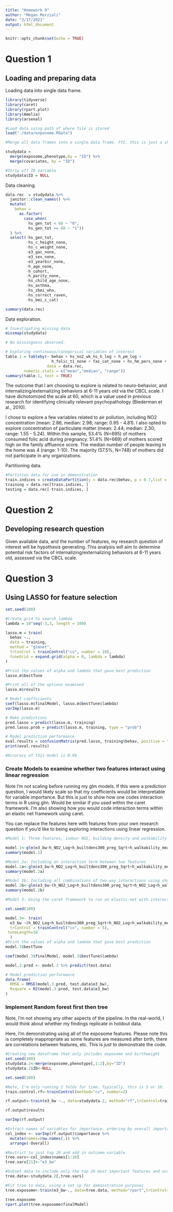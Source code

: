 ```yaml
---
title: "Homework 9"
author: "Megan Marziali"
date: "3/17/2021"
output: html_document
---
```


```r
knitr::opts_chunk$set(echo = TRUE)
```

# Question 1

## Loading and preparing data

Loading data into single data frame.

```r
library(tidyverse)
library(caret)
library(rpart.plot)
library(Amelia)
library(arsenal)

#Load data using path of where file is stored
load("./data/exposome.RData")

#Merge all data frames into a single data frame. FYI, this is just a shortcut by combining baseR with piping from tidyverse. There are other ways of merging across three data frames that are likely more elegant.

studydata = 
  merge(exposome,phenotype,by = "ID") %>% 
  merge(covariates, by = "ID")

#Strip off ID Variable
studydata$ID = NULL
```

Data cleaning.

```r
data.rec  = studydata %>% 
  janitor::clean_names() %>% 
  mutate(
    behav = 
      as.factor(
        case_when(
          hs_gen_tot < 60 ~ "0",
          hs_gen_tot >= 60 ~ "1"))
  ) %>% 
  select(-hs_gen_tot,
         -hs_c_height_none,
         -hs_c_weight_none,
         -e3_gac_none,
         -e3_sex_none,
         -e3_yearbir_none,
         -h_age_none,
         -h_cohort,
         -h_parity_none,
         -hs_child_age_none,
         -hs_asthma,
         -hs_zbmi_who,
         -hs_correct_raven,
         -hs_bmi_c_cat)

summary(data.rec)
```

Data exploration.

```r
# Investigating missing data
missmap(studydata)

# No missingness observed.

# Exploring continuous/categorical variables of interest
table.1 = tableby(~ behav + hs_no2_wk_hs_h_log + h_pm_log +
                    h_folic_t1_none + fas_cat_none + hs_hm_pers_none + hs_participation_3cat_none,
                  data = data.rec,
        numeric.stats = c("mean","median", "range"))
summary(table.1, text = TRUE)
```

The outcome that I am choosing to explore is related to neuro-behavior, and internalizing/externalizing behaviors at 6-11 years old via the CBCL scale. I have dichotomized the scale at 60, which is a value used in previous research for identifying clinically relevant psychopathology (Biederman et al., 2010).

I chose to explore a few variables related to air pollution, including NO2 concentration (mean: 2.86, median: 2.98; range: 0.95 - 4.81). I also opted to explore concentration of particulate matter (mean: 2.44; median: 2.30; range: 1.55 - 5.24). Within this sample, 53.4% (N=695) of mothers consumed folic acid during pregnancy. 51.4% (N=669) of mothers scored high on the family affluence score. The median number of people leaving in the home was 4 (range: 1-10). The majority (57.5%, N=748) of mothers did not participate in any organizations.

Partitioning data.

```r
#Partition data for use in demonstration
train.indices = createDataPartition(y = data.rec$behav, p = 0.7,list = FALSE)
training = data.rec[train.indices, ]
testing = data.rec[-train.indices, ]
```

# Question 2

## Developing research question

Given available data, and the number of features, my research question of interest will be hypothesis generating. This analysis will aim to determine potential risk factors of internalizing/externalizing behaviors at 6-11 years old, assessed via the CBCL scale.

# Question 3

## Using LASSO for feature selection

```r
set.seed(100)

#Create grid to search lambda
lambda = 10^seq(-3,3, length = 100)

lasso.m = train(
  behav ~., 
  data = training, 
  method = "glmnet", 
  trControl = trainControl("cv", number = 10), 
  tuneGrid = expand.grid(alpha = 0, lambda = lambda)
)

#Print the values of alpha and lambda that gave best prediction
lasso.m$bestTune

#Print all of the options examined
lasso.m$results

# Model coefficients
coef(lasso.m$finalModel, lasso.m$bestTune$lambda)
varImp(lasso.m)

# Make predictions
pred.lasso = predict(lasso.m, training)
pred.lasso.prob = predict(lasso.m, training, type = "prob")

# Model prediction performance
eval.results = confusionMatrix(pred.lasso, training$behav, positive = "1")
print(eval.results)

#Accuracy of this model is 0.89
```









### Create Models to examine whether two features interact using linear regression

Note I'm not scaling before running my glm models. If this were a prediction question, I would likely scale so that my coefficients would be interpretable for variable importance. But this is just to show how one codes interaction terms in R using glm. Would be similar if you used within the caret framework. I'm also showing how you would code interaction terms within an elastic net framework using caret.

You can replace the features here with features from your own research question if you'd like to being exploring interactions using linear regression.

```r
#Model 1: Three features, indoor NO2, building density and walkability metric, in relation to child birthweight (I'm assuming measures are consistent pre and postnatal. Likely a bad assumption but just for illustrative purposes)

model.1<-glm(e3_bw~h_NO2_Log+h_builtdens300_preg_Sqrt+h_walkability_mean_preg_None, data=train.data) 
summary(model.1)

#Model 2a: Including an interaction term between two features
model.2a<-glm(e3_bw~h_NO2_Log+h_builtdens300_preg_Sqrt+h_walkability_mean_preg_None+h_NO2_Log*h_builtdens300_preg_Sqrt, data=train.data)
summary(model.2a)

#Model 2b: Including all combinations of two-way interactions using shortcut
model.2b<-glm(e3_bw~(h_NO2_Log+h_builtdens300_preg_Sqrt+h_NO2_Log+h_walkability_mean_preg_None)^2, data=train.data)
summary(model.2b)

#Model 3: Using the caret framework to run an elastic-net with interaction terms between features

set.seed(100)

model.3<- train(
  e3_bw ~(h_NO2_Log+h_builtdens300_preg_Sqrt+h_NO2_Log+h_walkability_mean_preg_None)^2, data = train.data, preProcess="scale", method = "glmnet",
  trControl = trainControl("cv", number = 5),
 tuneLength=10
  )
#Print the values of alpha and lambda that gave best prediction
model.3$bestTune

coef(model.3$finalModel, model.3$bestTune$lambda)

model.3.pred <- model.3 %>% predict(test.data)

# Model prediction performance
data.frame(
  RMSE = RMSE(model.3.pred, test.data$e3_bw),
  Rsquare = R2(model.3.pred, test.data$e3_bw)
)

```

### Implement Random forest first then tree

Note, I'm not showing any other aspects of the pipeline. In the real-world, I would think about whether my findings replicate in holdout data. 

Here, I'm demonstrating using all of the exposome features. Please note this is completely inappropriate as some features are measured after birth, there are correlations between features, etc. This is *just* to demonstrate the code.


```r
#Creating new dataframe that only includes exposome and birthweight
set.seed(100)
studydata.2<-merge(exposome,phenotype[,1:2],by="ID") 
studydata.2$ID<-NULL

set.seed(100)

#Note, I'm only running 2 folds for time. Typically, this is 5 or 10.
train.control.rf<-trainControl(method="cv", number=2)

rf.output<-train(e3_bw ~., data=studydata.2, method="rf",trControl=train.control.rf, ntree=100)

rf.output$results

varImp(rf.output)

#Extract names of variables for importance, ordering by overall importance with largest at top
col_index <- varImp(rf.output)$importance %>% 
  mutate(names=row.names(.)) %>%
  arrange(-Overall)

#Restrict to just top 20 and add in outcome variable
tree.vars<-col_index$names[1:20]
tree.vars[21]<-"e3_bw"

#Subset data to include only the top 20 most important features and outcome
tree.data<-studydata.2[,tree.vars]

#Fit tree to data, using a set cp for demonstration purposes
tree.exposome<-train(e3_bw~., data=tree.data, method="rpart",trControl=trainControl(method="cv", number = 5), tuneGrid=expand.grid(cp=0.01))

tree.exposome
rpart.plot(tree.exposome$finalModel)
```


